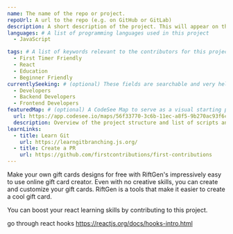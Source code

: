 ```yaml
---
name: The name of the repo or project.
repoUrl: A url to the repo (e.g. on GitHub or GitLab)
description: A short description of the project. This will appear on the project card contributors see when searching for a project, and at the top of your project page.
languages: # A list of programming languages used in this project
  - JavaScript

tags: # A list of keywords relevant to the contributors for this project
  - First Timer Friendly
  - React
  - Education
  - Beginner Friendly
currentlySeeking: # (optional) These fields are searchable and very helpful for contributors to match well with your project
  - Developers
  - Backend Developers
  - Frontend Developers
featuredMap: # (optional) A CodeSee Map to serve as a visual starting point for contributors
  url: https://app.codesee.io/maps/56f33770-3c6b-11ec-a8f5-9b270ac93f6c
  description: Overview of the project structure and list of scripts and projects.
learnLinks:
  - title: Learn Git
    url: https://learngitbranching.js.org/
  - title: Create a PR
    url: https://github.com/firstcontributions/first-contributions
---
```


<!-- Divide your content into sections using our handy shortcodes. Each section is optional -->

<Overview>

Make your own gift cards designs for free with RiftGen's impressively easy to use online gift card creator. Even with no creative skills, you can create and customize your gift cards. RiftGen is a tools that make it easier to create a cool gift card.

</Overview>

<Contributing>

You can boost your react learning skills by contributing to this project.

go through react hooks https://reactjs.org/docs/hooks-intro.html

</Contributing>
